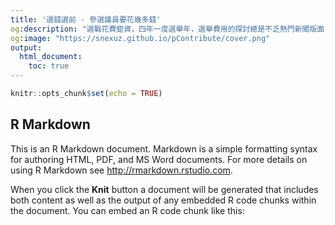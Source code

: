 ```yaml
---
title: '選錢選前 - 參選議員要花幾多錢'
og:description: "選戰花費鉅資，四年一度選舉年，選舉費用的探討總是不乏熱門新聞版面，根據天下雜誌報導，一場地方選舉經費至少就需 348 億元。對於候選人，除了賣房籌措選舉經費，政治獻金更是不可或缺的經費來源之一。雖陽光法案對於政治獻金或者經費有相關規定，一切依法、透明，候選人如何 smart 選舉，仍是選舉前不可不關注的焦點。"
og:image: "https://snexuz.github.io/pContribute/cover.png"
output:
  html_document:
    toc: true
---
```


```r
knitr::opts_chunk$set(echo = TRUE)
```

## R Markdown

This is an R Markdown document. Markdown is a simple formatting syntax for authoring HTML, PDF, and MS Word documents. For more details on using R Markdown see <http://rmarkdown.rstudio.com>.

When you click the **Knit** button a document will be generated that includes both content as well as the output of any embedded R code chunks within the document. You can embed an R code chunk like this:
